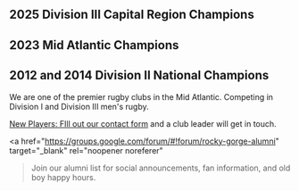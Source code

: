 
## 2025 Division III Capital Region Champions

## 2023 Mid Atlantic Champions

## 2012 and 2014 Division II National Champions

We are one of the premier rugby clubs in the Mid Atlantic. Competing in Division I and Division III men's rugby.

[New Players: FIll out our contact form](./forms/contact) and a club leader will get in touch.

<a
  href="https://groups.google.com/forum/#!forum/rocky-gorge-alumni"
  target="_blank"
  rel="noopener noreferer"
>Join our alumni list</a> for social announcements, fan information, and old boy happy hours.

<Scores/>
